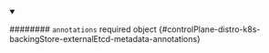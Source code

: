 
<details className="config-field" data-expandable="false" open>
<summary>

######## `annotations` <span className="config-field-required" data-required="false">required</span> <span className="config-field-type">object</span> <span className="config-field-default"></span> <span className="config-field-enum"></span> {#controlPlane-distro-k8s-backingStore-externalEtcd-metadata-annotations}



</summary>



</details>
